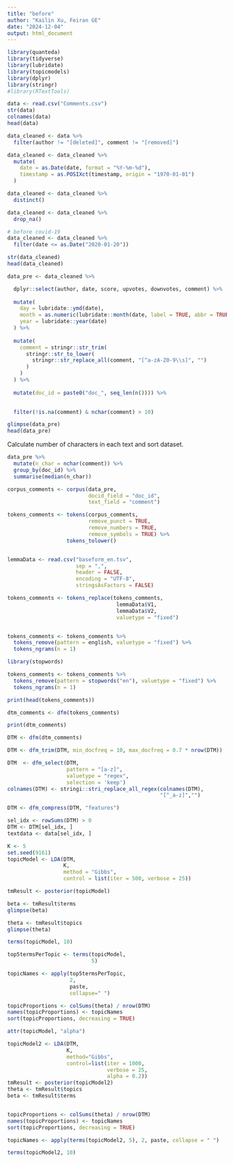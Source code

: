 ```yaml
---
title: "before"
author: "Kailin Xu, Feiran GE"
date: "2024-12-04"
output: html_document
---
```


```r
library(quanteda)
library(tidyverse)
library(lubridate)
library(topicmodels)
library(dplyr)
library(stringr)
#library(RTextTools)
```

```r
data <- read.csv("Comments.csv")
str(data)
colnames(data)
head(data)
```


```r
data_cleaned <- data %>%
  filter(author != "[deleted]", comment != "[removed]")

data_cleaned <- data_cleaned %>%
  mutate(
    date = as.Date(date, format = "%Y-%m-%d"), 
    timestamp = as.POSIXct(timestamp, origin = "1970-01-01") 
  )

data_cleaned <- data_cleaned %>%
  distinct()

data_cleaned <- data_cleaned %>%
  drop_na()

# before covid-19
data_cleaned <- data_cleaned %>%
  filter(date <= as.Date("2020-01-20"))

str(data_cleaned)
head(data_cleaned)
```

```r
data_pre <- data_cleaned %>%

  dplyr::select(author, date, score, upvotes, downvotes, comment) %>%
  
  mutate(
    day = lubridate::ymd(date),
    month = as.numeric(lubridate::month(date, label = TRUE, abbr = TRUE)),
    year = lubridate::year(date)
  ) %>%
  
  mutate(
    comment = stringr::str_trim(
      stringr::str_to_lower(
        stringr::str_replace_all(comment, "[^a-zA-Z0-9\\s]", "")
      )
    )
  ) %>%
  
  mutate(doc_id = paste0("doc_", seq_len(n()))) %>%
  

  filter(!is.na(comment) & nchar(comment) > 10)
```



```r
glimpse(data_pre)
head(data_pre)
```


Calculate number of characters in each text and sort dataset.

```r
data_pre %>%
  mutate(n_char = nchar(comment)) %>%
  group_by(doc_id) %>%
  summarise(median(n_char))
```

```r
corpus_comments <- corpus(data_pre, 
                          docid_field = "doc_id",
                          text_field = "comment")   

tokens_comments <- tokens(corpus_comments, 
                          remove_punct = TRUE,  
                          remove_numbers = TRUE, 
                          remove_symbols = TRUE) %>%  
                   tokens_tolower()  


lemmaData <- read.csv("baseform_en.tsv", 
                      sep = ",", 
                      header = FALSE, 
                      encoding = "UTF-8", 
                      stringsAsFactors = FALSE)

```

```r
tokens_comments <- tokens_replace(tokens_comments, 
                                   lemmaData$V1,  
                                   lemmaData$V2, 
                                   valuetype = "fixed")


tokens_comments <- tokens_comments %>%
  tokens_remove(pattern = english, valuetype = "fixed") %>%
  tokens_ngrams(n = 1)

library(stopwords)

tokens_comments <- tokens_comments %>%
  tokens_remove(pattern = stopwords("en"), valuetype = "fixed") %>%
  tokens_ngrams(n = 1)

print(head(tokens_comments))

dtm_comments <- dfm(tokens_comments)

print(dtm_comments)
```


```r
DTM <- dfm(dtm_comments)

DTM <- dfm_trim(DTM, min_docfreq = 10, max_docfreq = 0.7 * nrow(DTM))

DTM  <- dfm_select(DTM, 
                   pattern = "[a-z]", 
                   valuetype = "regex", 
                   selection = 'keep')
colnames(DTM) <- stringi::stri_replace_all_regex(colnames(DTM), 
                                                 "[^_a-z]","")

DTM <- dfm_compress(DTM, "features")

sel_idx <- rowSums(DTM) > 0
DTM <- DTM[sel_idx, ]
textdata <- data[sel_idx, ]
```

```r
K <- 5
set.seed(9161)
topicModel <- LDA(DTM, 
                  K, 
                  method = "Gibbs", 
                  control = list(iter = 500, verbose = 25))

```


```r
tmResult <- posterior(topicModel)

beta <- tmResult$terms
glimpse(beta)            

theta <- tmResult$topics
glimpse(theta)               

terms(topicModel, 10)

top5termsPerTopic <- terms(topicModel, 
                           5)

topicNames <- apply(top5termsPerTopic, 
                    2, 
                    paste, 
                    collapse=" ")
```

```r
topicProportions <- colSums(theta) / nrow(DTM)  
names(topicProportions) <- topicNames     
sort(topicProportions, decreasing = TRUE) 
```

```r
attr(topicModel, "alpha") 

topicModel2 <- LDA(DTM, 
                   K, 
                   method="Gibbs", 
                   control=list(iter = 1000, 
                                verbose = 25, 
                                alpha = 0.2))
tmResult <- posterior(topicModel2)
theta <- tmResult$topics
beta <- tmResult$terms


topicProportions <- colSums(theta) / nrow(DTM) 
names(topicProportions) <- topicNames    
sort(topicProportions, decreasing = TRUE) 

topicNames <- apply(terms(topicModel2, 5), 2, paste, collapse = " ")
```

```r
terms(topicModel2, 10)
```






